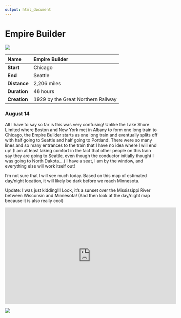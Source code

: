 ```yaml
---
output: html_document
---
```


# Empire Builder 

![](https://github.com/social-lorax/amtrak/blob/main/2.Empire%20Builder/2.Empire%20Builder.png?raw=true)

|**Name**     |Empire Builder |
|:------------|:------------------|
|**Start**    |Chicago           |
|**End**      |Seattle            |
|**Distance** |2,206 miles          |
|**Duration** |46 hours           |
|**Creation** |1929 by the Great Northern Railway |

### August 14

All I have to say so far is this was very confusing! Unlike the Lake Shore Limited where Boston and New York met in Albany to form one long train to Chicago, the Empire Builder starts as one long train and eventually splits off with half going to Seattle and half going to Portland. There were so many lines and so many entrances to the train that I have no idea where I will end up! (I am at least taking comfort in the fact that other people on this train say they are going to Seattle, even though the conductor initially thought I was going to North Dakota….) I have a seat, I am by the window, and everything else will work itself out!

I’m not sure that I will see much today. Based on this map of estimated day/night location, it will likely be dark before we reach Minnesota. 

Update: I was just kidding!!! Look, it's a sunset over the Mississippi River between Wisconsin and Minnesota! (And then look at the day/night map because it is also really cool)

<iframe width="560" height="315" src="https://www.youtube.com/embed/F22oMAkPzgw" data-external="1" title="YouTube video player" frameborder="0" allow="accelerometer; autoplay; clipboard-write; encrypted-media; gyroscope; picture-in-picture" allowfullscreen></iframe>

![](https://github.com/social-lorax/amtrak/blob/main/day_night.gif?raw=true)

